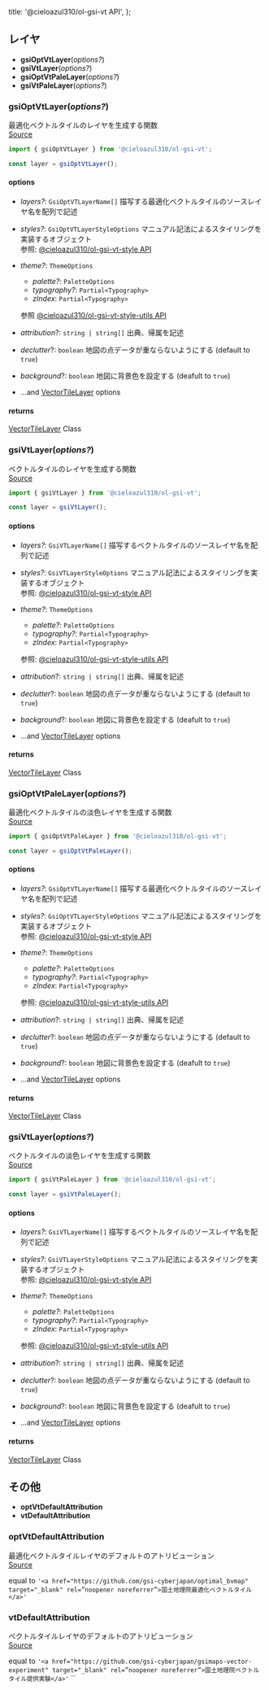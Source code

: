 
  title: '@cieloazul310/ol-gsi-vt API',
};

## レイヤ

- **gsiOptVtLayer**(*options?*)
- **gsiVtLayer**(*options?*)
- **gsiOptVtPaleLayer**(*options?*)
- **gsiVtPaleLayer**(*options?*)

### gsiOptVtLayer(*options?*)

最適化ベクトルタイルのレイヤを生成する関数  
[Source](https://github.com/cieloazul310/ol-gsi-vt/blob/main/packages/ol-gsi-vt/src/layers/gsi-opt-vt.ts)

```ts
import { gsiOptVtLayer } from '@cieloazul310/ol-gsi-vt';

const layer = gsiOptVtLayer();
```

#### options

- *layers?*: `GsiOptVTLayerName[]`
  描写する最適化ベクトルタイルのソースレイヤ名を配列で記述
- *styles?*: `GsiOptVTLayerStyleOptions`
  マニュアル記法によるスタイリングを実装するオブジェクト  
  参照: [@cieloazul310/ol-gsi-vt-style API]
- *theme?*: `ThemeOptions`
  - *palette?*: `PaletteOptions`
  - *typography?*: `Partial<Typography>`
  - *zIndex*: `Partial<Typography>`
  
  参照 [@cieloazul310/ol-gsi-vt-style-utils API]
- *attribution*?: `string | string[]`
  出典、帰属を記述
- *declutter*?: `boolean`
  地図の点データが重ならないようにする (default to `true`)
- *background*?: `boolean`
  地図に背景色を設定する (deafult to `true`)
- ...and [VectorTileLayer] options

#### returns

[VectorTileLayer] Class  

### gsiVtLayer(*options?*)

ベクトルタイルのレイヤを生成する関数  
[Source](https://github.com/cieloazul310/ol-gsi-vt/blob/main/packages/ol-gsi-vt/src/layers/gsi-vt.ts)

```ts
import { gsiVtLayer } from '@cieloazul310/ol-gsi-vt';

const layer = gsiVtLayer();
```

#### options

- *layers?*: `GsiVTLayerName[]`
  描写するベクトルタイルのソースレイヤ名を配列で記述
- *styles?*: `GsiVTLayerStyleOptions`
  マニュアル記法によるスタイリングを実装するオブジェクト  
  参照: [@cieloazul310/ol-gsi-vt-style API]
- *theme?*: `ThemeOptions`
  - *palette?*: `PaletteOptions`
  - *typography?*: `Partial<Typography>`
  - *zIndex*: `Partial<Typography>`
  
  参照: [@cieloazul310/ol-gsi-vt-style-utils API]
- *attribution*?: `string | string[]`
  出典、帰属を記述
- *declutter*?: `boolean`
  地図の点データが重ならないようにする (default to `true`)
- *background*?: `boolean`
  地図に背景色を設定する (deafult to `true`)
- ...and [VectorTileLayer] options

#### returns

[VectorTileLayer] Class

### gsiOptVtPaleLayer(*options?*)

最適化ベクトルタイルの淡色レイヤを生成する関数  
[Source](https://github.com/cieloazul310/ol-gsi-vt/blob/main/packages/ol-gsi-vt/src/layers/gsi-opt-vt-pale.ts)

```ts
import { gsiOptVtPaleLayer } from '@cieloazul310/ol-gsi-vt';

const layer = gsiOptVtPaleLayer();
```

#### options

- *layers?*: `GsiOptVTLayerName[]`
  描写する最適化ベクトルタイルのソースレイヤ名を配列で記述
- *styles?*: `GsiOptVTLayerStyleOptions`
  マニュアル記法によるスタイリングを実装するオブジェクト  
  参照: [@cieloazul310/ol-gsi-vt-style API]
- *theme?*: `ThemeOptions`
  - *palette?*: `PaletteOptions`
  - *typography?*: `Partial<Typography>`
  - *zIndex*: `Partial<Typography>`
  
  参照: [@cieloazul310/ol-gsi-vt-style-utils API]
- *attribution*?: `string | string[]`
  出典、帰属を記述
- *declutter*?: `boolean`
  地図の点データが重ならないようにする (default to `true`)
- *background*?: `boolean`
  地図に背景色を設定する (deafult to `true`)
- ...and [VectorTileLayer] options

#### returns

[VectorTileLayer] Class

### gsiVtLayer(*options?*)

ベクトルタイルの淡色レイヤを生成する関数  
[Source](https://github.com/cieloazul310/ol-gsi-vt/blob/main/packages/ol-gsi-vt/src/layers/gsi-vt-pale.ts)

```ts
import { gsiVtPaleLayer } from '@cieloazul310/ol-gsi-vt';

const layer = gsiVtPaleLayer();
```

#### options

- *layers?*: `GsiVTLayerName[]`
  描写するベクトルタイルのソースレイヤ名を配列で記述
- *styles?*: `GsiVTLayerStyleOptions`
  マニュアル記法によるスタイリングを実装するオブジェクト  
  参照: [@cieloazul310/ol-gsi-vt-style API]
- *theme?*: `ThemeOptions`
  - *palette?*: `PaletteOptions`
  - *typography?*: `Partial<Typography>`
  - *zIndex*: `Partial<Typography>`
  
  参照: [@cieloazul310/ol-gsi-vt-style-utils API]
- *attribution*?: `string | string[]`
  出典、帰属を記述
- *declutter*?: `boolean`
  地図の点データが重ならないようにする (default to `true`)
- *background*?: `boolean`
  地図に背景色を設定する (deafult to `true`)
- ...and [VectorTileLayer] options

#### returns

[VectorTileLayer] Class

## その他

- **optVtDefaultAttribution**
- **vtDefaultAttribution**

### optVtDefaultAttribution

最適化ベクトルタイルレイヤのデフォルトのアトリビューション  
[Source](https://github.com/cieloazul310/ol-gsi-vt/blob/main/packages/ol-gsi-vt/src/layers/types.ts)

equal to `'<a href="https://github.com/gsi-cyberjapan/optimal_bvmap" target="_blank" rel=”noopener noreferrer”>国土地理院最適化ベクトルタイル</a>'`

### vtDefaultAttribution

ベクトルタイルレイヤのデフォルトのアトリビューション  
[Source](https://github.com/cieloazul310/ol-gsi-vt/blob/main/packages/ol-gsi-vt/src/layers/types.ts)

equal to `'<a href="https://github.com/gsi-cyberjapan/gsimaps-vector-experiment" target="_blank" rel=”noopener noreferrer”>国土地理院ベクトルタイル提供実験</a>'`
``

[VectorTileLayer]: https://openlayers.org/en/latest/apidoc/module-ol_layer_VectorTile-VectorTileLayer.html "VectorTileLayer"
[@cieloazul310/ol-gsi-vt API]: /api-doc/ol-gsi-vt
[@cieloazul310/ol-gsi-vt-style API]: /api-doc/ol-gsi-vt-style
[@cieloazul310/ol-gsi-vt-style-utils API]: /api-doc/ol-gsi-vt-style-utils

